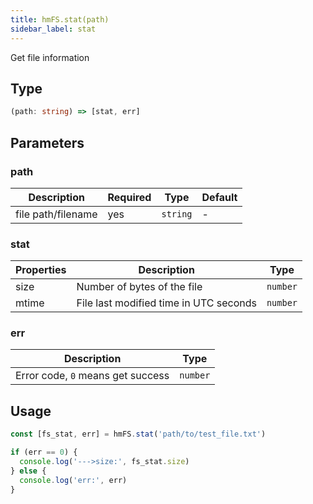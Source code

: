 ```yaml
---
title: hmFS.stat(path)
sidebar_label: stat
---
```


Get file information

## Type

```ts
(path: string) => [stat, err]
```

## Parameters

### path

|     Description    | Required |    Type  | Default |
| ------------------ | -------- | -------- | ------ |
| file path/filename |    yes   | `string` | - |

### stat

| Properties | Description |   Type   |
| ---------- | ----------- | -------- |
|    size    |  Number of bytes of the file  | `number` |
|   mtime    | File last modified time in UTC seconds | `number` |

### err

|              Description          |   Type   |
| --------------------------------- | -------- |
| Error code, `0` means get success | `number` |

## Usage

```js
const [fs_stat, err] = hmFS.stat('path/to/test_file.txt')

if (err == 0) {
  console.log('--->size:', fs_stat.size)
} else {
  console.log('err:', err)
}
```
